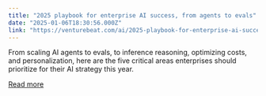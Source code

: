 ```yaml
---
title: "2025 playbook for enterprise AI success, from agents to evals"
date: "2025-01-06T18:30:56.000Z"
link: "https://venturebeat.com/ai/2025-playbook-for-enterprise-ai-success-from-agents-to-evals/"
---
```


From scaling AI agents to evals, to inference reasoning, optimizing costs, and personalization, here are the five critical areas enterprises should prioritize for their AI strategy this year.

[Read more](https://venturebeat.com/ai/2025-playbook-for-enterprise-ai-success-from-agents-to-evals/)
